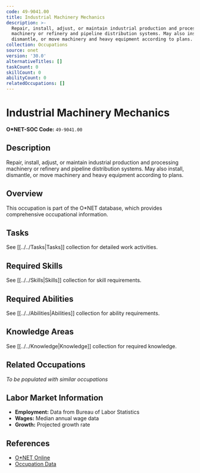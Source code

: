 ```yaml
---
code: 49-9041.00
title: Industrial Machinery Mechanics
description: >-
  Repair, install, adjust, or maintain industrial production and processing
  machinery or refinery and pipeline distribution systems. May also install,
  dismantle, or move machinery and heavy equipment according to plans.
collection: Occupations
source: onet
version: '30.0'
alternativeTitles: []
taskCount: 0
skillCount: 0
abilityCount: 0
relatedOccupations: []
---
```

# Industrial Machinery Mechanics

**O*NET-SOC Code:** `49-9041.00`

## Description

Repair, install, adjust, or maintain industrial production and processing machinery or refinery and pipeline distribution systems. May also install, dismantle, or move machinery and heavy equipment according to plans.

## Overview

This occupation is part of the O*NET database, which provides comprehensive occupational information.

## Tasks

See [[../../Tasks|Tasks]] collection for detailed work activities.

## Required Skills

See [[../../Skills|Skills]] collection for skill requirements.

## Required Abilities

See [[../../Abilities|Abilities]] collection for ability requirements.

## Knowledge Areas

See [[../../Knowledge|Knowledge]] collection for required knowledge.

## Related Occupations

*To be populated with similar occupations*

## Labor Market Information

- **Employment:** Data from Bureau of Labor Statistics
- **Wages:** Median annual wage data
- **Growth:** Projected growth rate

## References

- [O*NET Online](https://www.onetonline.org/link/summary/49-9041.00)
- [Occupation Data](https://www.onetcenter.org/)
